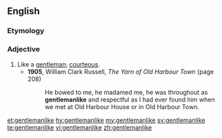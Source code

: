 ==English==

===Etymology===
{{suffix|gentleman|like|lang=en}}

===Adjective===
{{en-adj}}

# Like a [[gentleman]]; [[courteous]].
#* '''1905''', William Clark Russell, ''The Yarn of Old Harbour Town'' (page 208)
#*: He bowed to me, he madamed me, he was throughout as '''gentlemanlike''' and respectful as I had ever found him when we met at Old Harbour House or in Old Harbour Town.

[[et:gentlemanlike]]
[[hy:gentlemanlike]]
[[my:gentlemanlike]]
[[sv:gentlemanlike]]
[[te:gentlemanlike]]
[[vi:gentlemanlike]]
[[zh:gentlemanlike]]